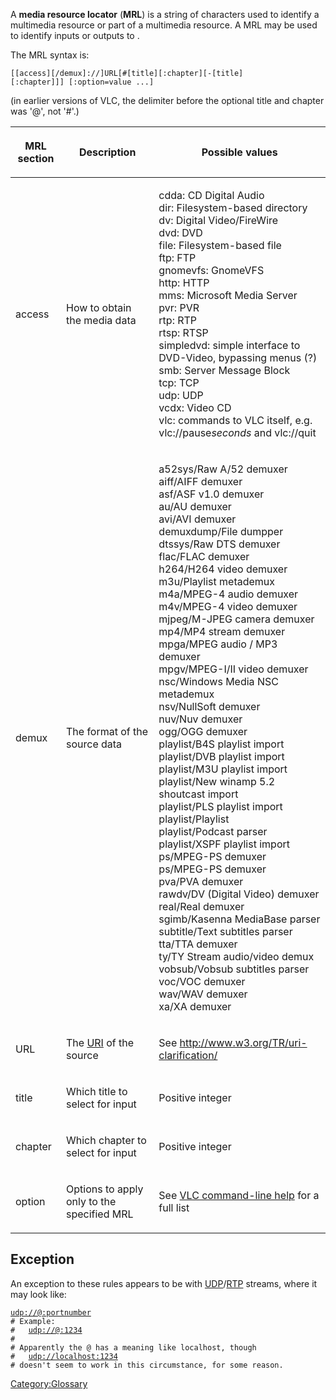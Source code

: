 A '''media resource locator''' ('''MRL''') is a string of characters used to identify a multimedia resource or part of a multimedia resource.  A MRL may be used to identify inputs or outputs to {{VLC}}.

The MRL syntax is:

 [[access][/demux]://]URL[#[title][:chapter][-[title][:chapter]]] [:option=value ...]

(in earlier versions of VLC, the delimiter before the optional title and chapter was '@', not '#'.)

{| class="wikitable"
 ! MRL section
 ! Description
 ! Possible values
|-
| access
| How to obtain the media data
|
cdda: CD Digital Audio<BR>
dir: Filesystem-based directory<BR>
dv: Digital Video/FireWire<BR>
dvd: DVD<BR>
file: Filesystem-based file<BR>
ftp: FTP<BR>
gnomevfs: GnomeVFS<BR>
http: HTTP<BR>
mms: Microsoft Media Server<BR>
pvr: PVR<BR>
rtp: RTP<BR>
rtsp: RTSP<BR>
simpledvd: simple interface to DVD-Video, bypassing menus (?)<BR>
smb: Server Message Block<BR>
tcp: TCP<BR>
udp: UDP<BR>
vcdx: Video CD<BR>
vlc: commands to VLC itself, e.g. vlc://pause''seconds'' and vlc://quit
|-
| demux
| The format of the source data
|
a52sys/Raw A/52 demuxer<BR>
aiff/AIFF demuxer<BR>
asf/ASF v1.0 demuxer<BR>
au/AU demuxer<BR>
avi/AVI demuxer<BR>
demuxdump/File dumpper<BR>
dtssys/Raw DTS demuxer<BR>
flac/FLAC demuxer<BR>
h264/H264 video demuxer<BR>
m3u/Playlist metademux<BR>
m4a/MPEG-4 audio demuxer<BR>
m4v/MPEG-4 video demuxer<BR>
mjpeg/M-JPEG camera demuxer<BR>
mp4/MP4 stream demuxer<BR>
mpga/MPEG audio / MP3 demuxer<BR>
mpgv/MPEG-I/II video demuxer<BR>
nsc/Windows Media NSC metademux<BR>
nsv/NullSoft demuxer<BR>
nuv/Nuv demuxer<BR>
ogg/OGG demuxer<BR>
playlist/B4S playlist import<BR>
playlist/DVB playlist import<BR>
playlist/M3U playlist import<BR>
playlist/New winamp 5.2 shoutcast import<BR>
playlist/PLS playlist import<BR>
playlist/Playlist<BR>
playlist/Podcast parser<BR>
playlist/XSPF playlist import<BR>
ps/MPEG-PS demuxer<BR>
ps/MPEG-PS demuxer<BR>
pva/PVA demuxer<BR>
rawdv/DV (Digital Video) demuxer<BR>
real/Real demuxer<BR>
sgimb/Kasenna MediaBase parser<BR>
subtitle/Text subtitles parser<BR>
tta/TTA demuxer<BR>
ty/TY Stream audio/video demux<BR>
vobsub/Vobsub subtitles parser<BR>
voc/VOC demuxer<BR>
wav/WAV demuxer<BR>
xa/XA demuxer
|-
| URL
| The [http://en.wikipedia.org/wiki/Uniform_Resource_Identifier URI] of the source
| See http://www.w3.org/TR/uri-clarification/
|-
| title
| Which title to select for input
| Positive integer
|-
| chapter
| Which chapter to select for input
| Positive integer
|-
| option
| Options to apply only to the specified MRL
| See [[VLC command-line help]] for a full list
|}

== Exception ==
An exception to these rules appears to be with [[UDP]]/[[RTP]] streams, where it may look like:

 udp://@:portnumber
 # Example: 
 #   udp://@:1234
 #
 # Apparently the @ has a meaning like localhost, though
 #   udp://localhost:1234
 # doesn't seem to work in this circumstance, for some reason.

[[Category:Glossary]]